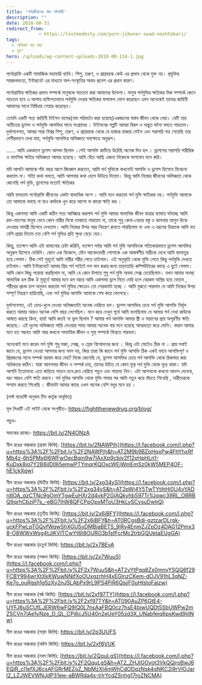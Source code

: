 ```yaml
---
title: 'পর্নঃজীবনের স্বাদ নষ্টকারী'
description: ""
date: 2018-08-31
redirect_from: 
            - https://lostmodesty.com/porn-jiboner-swad-noshtokari/
tags: 
  - অনিবার্য যত ক্ষয়
  - ব্লগ"
hero: /uploads/wp-content-uploads-2018-08-134-1.jpg
---
```

পর্নোগ্রাফি একটি সামাজিক মহামারি ব্যাধি। শিশু, তরুণ, ও প্রাপ্তবয়স্ক কেউ এর প্রভাব থেকে মুক্ত নয়। প্রযুক্তির সহজলভ্যতা, ইন্টারনেট এর মাধ্যমে অপ-সংস্কৃতির অবাধ প্রবেশ এর প্রধান কারণ।

পর্নোগ্রাফির ক্ষতিকর প্রভাব সম্পর্কে মানুষকে সচেতন করা আমাদের উদ্দেশ্য। মানুষ পর্নমুভির ক্ষতিকর দিক সম্পর্কে জেনে সচেতন হবে এ আশায় ব্যক্তিগতভাবে পর্নমুভি দেখার ক্ষতিকর ফলাফল ভোগ করেছেন এমন অনেকেই তাদের কাহিনী আমাদের সাথে নির্দ্বিধায় শেয়ার করেছেন।

তেমনি একটি সত্য কাহিনী টাইসন নামের(নাম পরিবর্তন করা হয়েছে)একজনের বাস্তব জীবন থেকে নেয়া। যেটি তার অতীতের ড্রাগস ও পর্নমুভি আসক্তির সাথে সংগ্রামের । টাইসনের গল্পটি আমরা বিরল ও অদ্ভুত ঘটনা বলতে পারতাম। দুর্ভাগ্যবশত, আমরা সারা বিশ্বর শিশু, তরুণ, ও প্রাপ্তবয়স্ক থেকে যে হাজার হাজার মেইল এবং সরাসরি পত্র পেয়েছি তার বেশীরভাগে দেখা যায়, পর্নমুভি আসক্তির অভিজ্ঞতা সবক্ষেত্রে অনুরূপ।

...... আমি এককালে ড্রাগস আসক্ত ছিলাম ।সেই আসক্তি কাটিয়ে উঠেছি অনেক দিন হল । ড্রাগসের সরাসরি শারীরিক ও মানসিক ক্ষতির অভিজ্ঞতা আমার হয়েছে। আমি বেঁচে আছি এজন্য নিজেকে ভাগ্যবান মনে করি।

যদি আপনি আমাকে পাঁচ বছর আগে জিজ্ঞেস করতেন, আমি পর্ন মুভিকে কখনোই আসক্তি ও ড্রাগস হিসেবে বিবেচনা করতাম না। সত্যি কথা বলতে, আমি আপনার কথা হেসে উডিয়ে দিতাম। কিন্তু আমি নিজের জীবনের অভিজ্ঞতা থেকে জেনেছি পর্ন মুভি, ড্রাগসের মতোই ক্ষতিকর

আমি ভাবতাম পর্নোগ্রাফি জীবনের একটা স্বাভাবিক অংশ । আমি মনে করতাম পর্ন মুভি ক্ষতিকর নয়। পর্নমুভি আমাকে তো আমাকে বলছে না যাও কাউকে খুন করে আসো বা কারো ক্ষতি কর ।

কিন্তু একসময় আমি একটি কঠিন সত্য আবিষ্কার করলাম পর্ন মুভি আমার স্বাভাবিক জীবন যাত্রার ব্যাঘাত ঘটাচ্ছে আমি রক্ত-মাংসের মানুষ ভেবে কোন নারীর দিকে তাকাতে পারতাম না, তাকে শুধু কেনা-বেচার বস্তু ও কামনার আগুন উস্কে দেওয়ার সামগ্রী হিসেবে দেখতাম। আমি নিজের উপর আর নিয়ন্ত্রণ রাখতে পারছিলাম না এবং এ ধরনের চিন্তাকে আমি যত বেশি প্রশ্রয় দিতাম তত বেশি পর্ন মুভির প্রতি ক্ষুধা বেড়ে যেত।

কিন্তু, ততক্ষণ আমি এটা থামানোর চেষ্টা করিনি, যতক্ষণ পর্যন্ত আমি পর্ন মুভি আসক্তিকে সত্যিকারভাবে ড্রাগস আসক্তির অনুরূপ হিসেবে দেখিনি। কোন এক বিকেলে, যৌন আবেদনময়ী পোশাকে এক আকর্ষণীয় নারীকে দেখে আমি কামাতুর হয়ে গেলাম। ঠিক সেই মুহূর্তে আমি নারীর শরীর পেতে চাইলাম। এই অনুভূতি থেকে মুক্তি পেতে কিছু পর্নমুভি দেখতে চাইলাম। আমি ইন্টারনেটে আমার প্রিয় পর্ন সাইটে লগ অন করার জন্য তাড়াতাড়ি কম্পিউটারের কাছে এ ছুটে গেলাম। আমি কোন কিছু পরোয়া করছিলাম না, আমি যে কোন উপায়ে শুধু পর্ন মুভি অথবা সেক্স চেয়েছিলাম। যখন আমার অবস্থা স্বাভাবিক হল ঠিক ঐ মুহূর্তে আমার মনে হল আরে আমি একসময় ড্রাগ নিতে দেরি হলে যেরকম অস্থির হয়ে যেতাম , শরীরের প্রচন্ড চাপ অনুভব করতাম পর্ন মুভির ক্ষেত্রেও তো সেরকমটা হচ্ছে । আমি বুঝতে পারলাম যে আমি নিজের উপর সম্পূর্ণ নিয়ন্ত্রণ হারিয়েছি, এবং পর্ন মুভির আসক্তি আমাকে শেষ করে ফেলেছে।

দুর্ভাগ্যবশত, এই চোখ-খুলে দেওয়া অভিজ্ঞতাটা অনেক দেরিতে হল। ড্রাগস আসক্তির চেয়ে পর্ন মুভি আসক্তি নির্মূল করতে আমার আরও অনেক বেশি বছর লেগেছিল। মনে করে দেখুন পূর্বে আমি বলেছিলাম যে আমার পর্ন দেখা কাউকে আঘাত করছে কিনা, হায়! আমি কতই না ভুল ছিলাম ? আমার পর্ন আসক্তি আমার স্ত্রী ও সন্তানের প্রায় অপূরণীয় ক্ষতি করেছে। এই দুঃসহ অভিজ্ঞতা পাড়ি দেওয়ার সময় আমার অনেক বার মনে হয়েছে আত্মহত্যা করে ফেলি। কারন আমার মনে হত সম্ভবত আমি আর কখনো সাভাবিক জীবন ও সুস্থ সম্পর্কে ফিরতে পারবনা।

অনেকেই মনে করেন পর্ন মুভি শুধু মজা, সেক্স, ও স্রেফ বিনোদনের জন্য । কিন্তু এটা মোটেও ঠিক না । প্রায় সবাই জানে যে, ড্রাগস নেওয়া আপনার জন্য ভাল নয়, কিন্ত তারা কি জানে পর্ন মুভি আসক্তি ঠিক একই ভাবে আসক্তিপূর্ণ ও প্রিয়জনের সাথে সম্পর্ক বরবাদ করে দেয়? নিজে জেনেছি যে, ড্রাগস আসক্তির চেয়ে পর্ন আসক্তি থেকে রিকভার করা অধিকতর কঠিন। যারা আনন্দময় জীবন ও সম্পর্ক চায়, তাদের উচিত যে কোন মূল্য পর্ন মুভি থেকে দূরে থাকা। যদি আপনি ইতোমধ্যে এতে জড়িয়ে পড়েন তবে দ্রুত বেরিয়ে পড়ুন এবং সাহায্য নিন। এটা আপনাকে কখনো আনন্দ দেবেনা, বরং আরও বেশি ক্ষতি করবে। পর্ন মুভির আসক্তি থেকে মুক্তি পাবার পর আমি নতুন করে বাঁচতে শিখেছি , নারীদেরকে সম্মান করতে শিখেছি । জীবনটা আমার কাছে এখন অনেক বেশি মধুর মনে হয় ।

(লস্ট মডেস্টি অনুবাদ টিম কর্তৃক অনূদিত)

মূল লিখাটি এই সাইট থেকে সংগৃহীত- https://fightthenewdrug.org/blog/

পড়ুন-

মাদকের রাজ্যে- <https://bit.ly/2N4ONzA>

নীল রঙের অন্ধকার (প্রথম কিস্তি): [https://bit.ly/2NAWPjh](https://l.facebook.com/l.php?u=https%3A%2F%2Fbit.ly%2F2NAWPjh&h=AT2M9b9BZpHqxPw4FhYhxRfMb4z-6h5PMs6l6WFwOecBqin9w7IAxXp9cbjv2f12xHpHLn1-KuDxk8iq7Y2B8iIDI9j5emwPTYmqrKQOxcWEjWmEmSz0kW5MEP4OF-hE1ckXqw)

নীল রঙের অন্ধকার (দ্বিতীয় কিস্তি): [https://bit.ly/2xg34yS](https://l.facebook.com/l.php?u=https%3A%2F%2Fbit.ly%2F2xg34yS&h=AT2pWj4Y5TwTYtihHi0U4vYADrdIOA_qzCTNc9gOmYTgwEuHXr2d4vkP2GlAQkyhb597Tr1lJqwc39RL_OBRBQ9qrhCbzjP7s_-eBG7lhW8QFCPpOpxMToU3HkLySCysuDwtiQ)

নীল রঙের অন্ধকার (তৃতীয় কিস্তি): [https://bit.ly/2x6jBFY](https://l.facebook.com/l.php?u=https%3A%2F%2Fbit.ly%2F2x6jBFY&h=AT0RCgsBdj-qztzarDLrgk-uckFPwLpTGQvfWqwShXGU5yDMBjaBETS_9lRy4EnmZJZpDz4DAG12Pmx38-O8WWxWsg4tJiKVlTCwYt6t8OURO3b1sfFcrMc2trbGQUetaEUgGA)

নীল রঙের অন্ধকার (চতুর্থ কিস্তি): <https://bit.ly/2x7BEvA>

নীল রঙের অন্ধকার (পঞ্চম কিস্তি): [https://bit.ly/2x7WuuS](https://l.facebook.com/l.php?u=https%3A%2F%2Fbit.ly%2F2x7WuuS&h=AT2yYtPqq8Zs0mnvYSQQ6f29FCBY994wrXtXkKWuwNNjfXoOUxgzrhH4xEGInzCKem-dOJV91hL3qNZ-Ke7o_ouRgsh1g5zXy2nJ5LAbPx9rL9PS4PiR6QsjjF0uHtstoFajzw)

নীল রঙের অন্ধকার (ষষ্ঠ কিস্তি): [https://bit.ly/2xf97TY](https://l.facebook.com/l.php?u=https%3A%2F%2Fbit.ly%2F2xf97TY&h=AT090AuZP6GtE4-UYFJ6uSCUfLJERW6wFQ9IQ0L7nsAaFBQ0cz7hsE4bjwUQDt5SbUWPw2mZ5CVn7iAe1yNze_D_QL_CPj6cJ5U40n2eUeY05zd3X_UNabfeiq6psKwd9jitNw)

নীল রঙের অন্ধকার (সপ্তম কিস্তি): <https://bit.ly/2p3UUFS>

নীল রঙের অন্ধকার (অষ্টম কিস্তি): <https://bit.ly/2xf8VUK>

নীল রঙের অন্ধকার (নবম কিস্তি): [https://bit.ly/2QquLgS](https://l.facebook.com/l.php?u=https%3A%2F%2Fbit.ly%2F2QquLgS&h=AT2_ZHJIGOyot3VkQQjroBwJ6EQiR_cl1efXJ6csAFGRrMEZoZ_NbMzXI4mWhCdODqzNsk4qNKC2i9rViOJarI2_LZJWEVWNJdP31ew-aBWRda4s-lrIrYcdZSnhg17roZNCMA)
